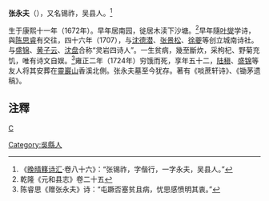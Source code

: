 '''张永夫'''（{{bd|1672年||1724年}}），又名锡祚，吴县人。<ref>《[[晚晴簃诗汇|晚晴簃诗汇]]·卷八十六》：“张锡祚，字偕行，一字永夫，吴县人。”</ref>

生于康熙十一年（1672年）。早年居南园，徙居木渎下沙塘。<ref>乾隆《元和县志》卷二十五</ref>早年隨[[叶燮|叶燮]]学诗，與[[陈思睿|陈思睿]]有交往，四十六年（1707），与[[沈德潜|沈德潜]]、[[张景松|张景松]]、[[徐夔|徐夔]]等创立城南诗社。与[[盛锦|盛锦]]、[[黄子云|黄子云]]、[[沈盘|沈盘]]合称“灵岩四诗人”。一生贫病，幾至斷炊，采枸杞、野菊充饥，唯有诗文自娱。<ref>陈睿思《赠张永夫》诗：“屯蹶否塞贫且病，忧思感愤明其衷。”</ref>雍正二年（1724年）穷饿而死，享年五十二，[[陆稹|陆稹]]、[[盛锦|盛锦]]等友人将其安葬在[[靈巖山|靈巖山]]香溪北側。张永夫墓至今犹存。著有《啖蔗轩诗》、《锄茅遗稿》。

== 注釋 ==
{{reflist}}
[[category:清朝詩人|C]]
[[Category:吳縣人|Category:吳縣人]]